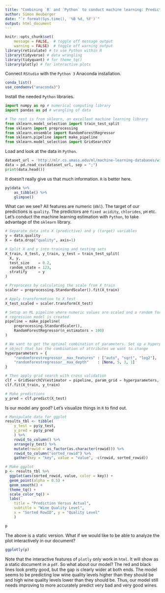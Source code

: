 ```yaml
---
title: "Combining `R` and `Python` to conduct machine learning: Predicting wine quality"
author: Simon Heuberger
date: "`r format(Sys.time(), '%B %d, %Y')`"
output: html_document
---
```



```r
knitr::opts_chunk$set(
    message = FALSE,  # toggle off message output 
    warning = FALSE)  # toggle off warning output
library(reticulate) # to use Python within R
library(tidyverse) # data wrangling
library(tidyquant) # for theme_tq()
library(plotly) # for interactive plots
```


Connect `RStudio` with the `Python 3` Anaconda installation.

\vspace{0.2cm}

```r
conda_list()
use_condaenv("anaconda3")
```


Install the needed `Python` libraries.

\vspace{0.2cm}

```python
import numpy as np # numerical computing library
import pandas as pd # wrangling of data

# The rest is from sklearn, an excellent machine learning library
from sklearn.model_selection import train_test_split
from sklearn import preprocessing
from sklearn.ensemble import RandomForestRegressor
from sklearn.pipeline import make_pipeline
from sklearn.model_selection import GridSearchCV
```


Load and look at the data in `Python`.

\vspace{0.2cm}

```python
dataset_url = 'http://mlr.cs.umass.edu/ml/machine-learning-databases/wine-quality/winequality-red.csv'
data = pd.read_csv(dataset_url, sep = ";")
print(data.head())
```


It doesn't really give us that much information. `R` is better here.

\vspace{0.2cm}

```r
py$data %>%
    as_tibble() %>%
    glimpse()
```


What can we see? All features are numeric (`dbl`). The target of our predictions is `quality`. The predictors are `fixed acidity`, `chlorides`, `pH` etc. Let's conduct the machine learning estimation with `Python`, to take advantage of the `sklearn` library.

\vspace{0.2cm}

```python
# Separate data into X (predictive) and y (target) variables
y = data.quality
X = data.drop("quality", axis=1)

# Split X and y into training and testing sets
X_train, X_test, y_train, y_test = train_test_split(
  X, y,
  test_size    = 0.2,
  random_state = 123,
  stratify     = y
)

# Preprocess by calculating the scale from X_train
scaler = preprocessing.StandardScaler().fit(X_train)

# Apply transformation to X_test
X_test_scaled = scaler.transform(X_test)

# Setup an ML pipeline where numeric values are scaled and a random forest
# regression model is created
pipeline = make_pipeline(
    preprocessing.StandardScaler(),
    RandomForestRegressor(n_estimators = 100)
)

# We want to get the optimal combination of parameters. Set up a hyperparameters
# object that has the combination of attributes we want to change
hyperparameters = {
    "randomforestregressor__max_features" : ["auto", "sqrt", "log2"],
    "randomforestregressor__max_depth"    : [None, 5, 3, 1]
}

# Then apply grid search with cross validation
clf = GridSearchCV(estimator = pipeline, param_grid = hyperparameters, cv = 10)
clf.fit(X_train, y_train)

# Make predictions
y_pred = clf.predict(X_test)
```


Is our model any good? Let's visualize things in `R` to find out.

\vspace{0.2cm}

```r
# Manipulate data for ggplot
results_tbl <- tibble(
    y_test = py$y_test,
    y_pred = py$y_pred
    ) %>%
    rowid_to_column() %>%
    arrange(y_test) %>%
    mutate(rowid = as_factor(as.character(rowid))) %>%
    rowid_to_column("sorted_rowid") %>%
    gather(key = "key", value = "value", -c(rowid, sorted_rowid))

# Make ggplot
p <- results_tbl %>%
  ggplot(aes(sorted_rowid, value, color = key)) +
  geom_point(alpha = 0.5) +
  geom_smooth() +
  theme_tq() +
  scale_color_tq() +
  labs(
    title = "Prediction Versus Actual",
    subtitle = "Wine Quality Level",
    x = "Sorted RowID", y = "Quality Level"
    )

p
```


The above is a static version. What if we would like to be able to analyze the plot interactively in our document?

\vspace{0.2cm}

```r
ggplotly(p)
```

Note that the interactive features of `plotly` only work in `html`. It will show as a static document in a `pdf`. So what about our model? The red and black lines look pretty good, but the gap is clearly wider at both ends. The model seems to be predicting low wine quality levels higher than they should be and high wine quality levels lower than they should be. Thus, our model still needs improving to more accurately predict very bad and very good wines.

